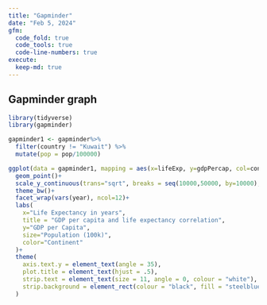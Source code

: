 ```yaml
---
title: "Gapminder"
date: "Feb 5, 2024"
gfm:
  code_fold: true
  code_tools: true
  code-line-numbers: true
execute:
  keep-md: true
---
```


## Gapminder graph

```r
library(tidyverse)
library(gapminder)

gapminder1 <- gapminder%>%
  filter(country != "Kuwait") %>% 
  mutate(pop = pop/100000)

ggplot(data = gapminder1, mapping = aes(x=lifeExp, y=gdpPercap, col=continent, size=pop))+
  geom_point()+
  scale_y_continuous(trans="sqrt", breaks = seq(10000,50000, by=10000), labels = c("$10,000","$20,000","$30,000","$40,000","$50,000"))+
  theme_bw()+
  facet_wrap(vars(year), ncol=12)+
  labs(
    x="Life Expectancy in years",
    title = "GDP per capita and life expectancy correlation",
    y="GDP per Capita",
    size="Population (100k)",
    color="Continent"
  )+
  theme(
    axis.text.y = element_text(angle = 35),
    plot.title = element_text(hjust = .5),
    strip.text = element_text(size = 11, angle = 0, colour = "white"),  # Adjust the size and angle of strip text
    strip.background = element_rect(colour = "black", fill = "steelblue")  # Remove strip background
  )
```



